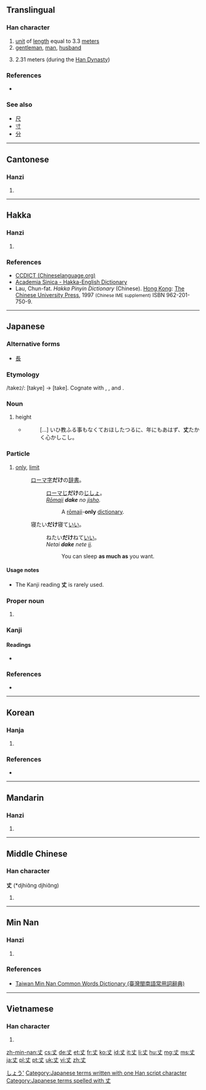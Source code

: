 {{also|大}}
==Translingual==

===Han character===
{{Han char|rn=1|rad=一|as=02|sn=3|four=5000<sub>0</sub>|canj=十大 (JK)}}

# [[unit]] of [[length]] equal to 3.3 [[meter]]s
# [[gentleman]], [[man]], [[husband]]
# {{context|archaic|lang=mul}} 2.31 meters (during the [[w:Han Dynasty|Han Dynasty]])

===References===
* {{Han ref|kx=0076.040|dkj=00011|dj=0137.080|hdz=10009.020|uh=4E08|ud=19976|bh=A456|bd=42070}}

===See also===
* [[尺]] 
* [[寸]]
* [[分]]

----

==Cantonese==

===Hanzi===
{{yue-hanzi|jyut=[[zoeng6]]|y=jeung6}}

# {{defn|lang=yue|sort=一02}}

----

==Hakka==

===Hanzi===
{{hak-hanzi|poj=chhòng|gd=tsh'ong<sup>5</sup> [Meixian], ch'ong<sup>6</sup> [Hailu], ts'ong<sup>5</sup> [Siyan, Hong Kong], ts'ong<sup>3</sup> [Bao'an, Dongguan], ch'ong<sup>5</sup> [Kwangtung]|hpy=cong1, cong4}}

# {{defn|lang=hak|sort=一02}}

===References===
*[http://www.chineselanguage.org/dictionaries/?mode=view&module=chardict&query=%E4%B8%88 CCDICT (Chineselanguage.org)]
*[http://minhakka.ling.sinica.edu.tw/bkg/hakyin/search.php?DETAIL=1&LIMIT=id=2865&dbname=su_tian_1&graph=2 Academia Sinica - Hakka-English Dictionary]
*Lau, Chun-fat. ''Hakka Pinyin Dictionary'' (Chinese). [[Hong Kong]]: [[w:Chinese University of Hong Kong|The Chinese University Press]], 1997 <small>(Chinese IME supplement)</small> ISBN 962-201-750-9.

----

==Japanese==

===Alternative forms===
* [[長]]

===Etymology===

/take<small>2</small>/: [takye] → [take]. Cognate with {{term|高|taka|height}}, {{term|高い|takai|high}}, and {{term|長ける|takeru|to be high}}.

===Noun===
{{ja-noun|k|hira=たけ|rom=take}}

# height
#* {{RQ:Utsubo Monogatari|Toshikage}}
#*: [...] いひ教ふる事もなくておほしたつるに、年にもあはず、'''丈'''たかく心かしこし。

===Particle===
{{ja-pos|k|particle|rom=dake|hira=だけ|hidx=たけ'}}
# [[only]], [[limit]]
#: [[ローマ字]]'''だけ'''の[[辞書]]。
#:: [[ローマじ]]'''だけ'''の[[じしょ]]。
#:: ''[[rōmaji|Rōmaji]] '''dake''' no [[jisho]].''
#::: A [[rōmaji]]-'''only''' [[dictionary]].
#: 寝たい'''だけ'''寝て[[いい]]。
#::ねたい'''だけ'''ねて[[いい]]。
#::''Netai '''dake''' nete [[ii]].''
#::: You can sleep '''as much as''' you want.

====Usage notes====
*The Kanji reading '''丈''' is rarely used.

===Proper noun===
{{ja-pos|k|proper|hira=じょう|rom=Jō|hidx=しょう'}}

# {{given name|male|lang=ja}}

[[Category:Japanese male given names|しょう']]

===Kanji===
{{ja-kanji|grade=c|rs=一02}}

====Readings====
* {{ja-readings|on=[[じょう]] (''jō''), [[ちょう]] (''chō'')|kun=[[たけ]] (''take''), [[だけ]] (''dake'')}}

===References===
* {{R:Utsubo Monogatari 1}}

[[Category:Japanese terms written with one Han script character]]
[[Category:Japanese terms spelled with 丈]]

----

==Korean==

===Hanja===
{{ko-hanja|hangeul=장|rv=jang|mr=chang|y=cang|eumhun=어른|ehrv=eoleun|ehmr=ǒrǔn|ehy=}}

# {{defn|lang=ko|sort=一02}}

===References===
* {{Hanja ref|nav=11111}}

----

==Mandarin==

===Hanzi===
{{cmn-hanzi|pin=[[zhàng]] ([[zhang4]])|wg=chang<sup>4</sup>}}

# {{defn|lang=cmn|sort=一02}}

----

==Middle Chinese==

===Han character===
'''丈''' (*djhiɑ̌ng djhiɑ̌ng)

# {{defn|lang=ltc|sort=一02}}

----

==Min Nan==

===Hanzi===
{{nan-hanzi|poj=tiōng, tiūnn, tn̄g}}

# {{defn|lang=nan|sort=一02}}

===References===
*[http://twblg.dict.edu.tw/holodict_new/index.html Taiwan Min Nan Common Words Dictionary (臺灣閩南語常用詞辭典)]

----

==Vietnamese==

===Han character===
{{vi-hantu|[[trượng]]|rs=一02}}

# {{defn|lang=vi|sort=一02}}

[[zh-min-nan:丈]]
[[cs:丈]]
[[de:丈]]
[[et:丈]]
[[fr:丈]]
[[ko:丈]]
[[id:丈]]
[[it:丈]]
[[li:丈]]
[[hu:丈]]
[[mg:丈]]
[[ms:丈]]
[[ja:丈]]
[[pl:丈]]
[[pt:丈]]
[[uk:丈]]
[[vi:丈]]
[[zh:丈]]